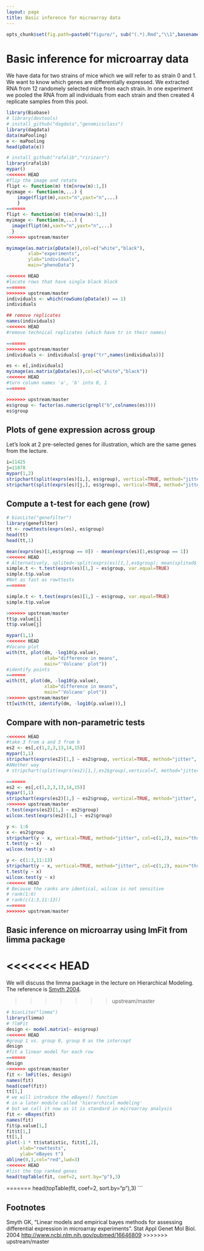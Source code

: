 ```yaml
---
layout: page
title: Basic inference for microarray data
---
```


```r
opts_chunk$set(fig.path=paste0("figure/", sub("(.*).Rmd","\\1",basename(knitr:::knit_concord$get('infile'))), "-"))
```

# Basic inference for microarray data

We have data for two strains of mice which we will refer to as strain 0 and 1. We want to know which genes are differentially expressed.  We extracted RNA from 12 randomely selected mice from each strain. In one experiment we pooled the RNA from all individuals from each strain and then created 4 replicate samples from this pool. 

```r
library(Biobase)
# library(devtools)
# install_github("dagdata","genomicsclass")
library(dagdata)
data(maPooling)
e <- maPooling
head(pData(e))

# install_github("rafalib","ririzarr")
library(rafalib)
mypar()
<<<<<<< HEAD
#flip the image and rotate
flipt <- function(m) t(m[nrow(m):1,])
myimage <- function(m,...) {
    image(flipt(m),xaxt="n",yaxt="n",...)
    }
=======
flipt <- function(m) t(m[nrow(m):1,])
myimage <- function(m,...) {
  image(flipt(m),xaxt="n",yaxt="n",...)
  }
>>>>>>> upstream/master

myimage(as.matrix(pData(e)),col=c("white","black"),
        xlab="experiments",
        ylab="individuals",
        main="phenoData")

<<<<<<< HEAD
#locate rows that have single black block
=======
>>>>>>> upstream/master
individuals <- which(rowSums(pData(e)) == 1)
individuals

## remove replicates
names(individuals)
<<<<<<< HEAD
#remove technical replicates (which have tr in their names)

=======
>>>>>>> upstream/master
individuals <- individuals[-grep("tr",names(individuals))]

es <- e[,individuals]
myimage(as.matrix(pData(es)),col=c("white","black"))
<<<<<<< HEAD
#turn column names 'a', 'b' into 0, 1
=======

>>>>>>> upstream/master
es$group <- factor(as.numeric(grepl("b",colnames(es))))
es$group
```

## Plots of gene expression across group

Let's look at 2 pre-selected genes for illustration, which are the same genes from the lecture.

```r
i=11425
j=11878
mypar(1,2)
stripchart(split(exprs(es)[i,], es$group), vertical=TRUE, method="jitter", col=c(1,2), main="Gene 1", xlab="Group", pch=15)
stripchart(split(exprs(es)[j,], es$group), vertical=TRUE, method="jitter", col=c(1,2), main="Gene 2", xlab="Group", pch=15)
```

## Compute a t-test for each gene (row)

```r
# biocLite("genefilter")
library(genefilter)
tt <- rowttests(exprs(es), es$group)
head(tt)
head(tt,1)

mean(exprs(es)[1,es$group == 0]) - mean(exprs(es)[1,es$group == 1]) 
<<<<<<< HEAD
# Alternatively, splited<-split(exprs(es)[1,],es$group); mean(splited$'0')-mean(splited$'1')
simple.t <- t.test(exprs(es)[1,] ~ es$group, var.equal=TRUE)
simple.t$p.value
#Not as fast as rowttests
=======

simple.t <- t.test(exprs(es)[1,] ~ es$group, var.equal=TRUE)
simple.t$p.value

>>>>>>> upstream/master
tt$p.value[i]
tt$p.value[j]

mypar(1,1)
<<<<<<< HEAD
#Vocano plot
with(tt, plot(dm, -log10(p.value), 
              xlab="difference in means",
              main="'Volcano' plot"))
#identify points
=======
with(tt, plot(dm, -log10(p.value), 
              xlab="difference in means",
              main="'Volcano' plot"))
>>>>>>> upstream/master
tt[with(tt, identify(dm, -log10(p.value))),]
```

## Compare with non-parametric tests

```r
<<<<<<< HEAD
#take 3 from a and 3 from b
es2 <- es[,c(1,2,3,13,14,15)]
mypar(1,1)
stripchart(exprs(es2)[1,] ~ es2$group, vertical=TRUE, method="jitter", col=c(1,2), main="three samples per group", xlab="Group", ylab="", pch=15)
#ANother way 
# stripchart(split(exprs(es2)[1,],es2$group),vertical=T, method="jitter",col=c(1,2),main="Three samples per group", xlab="Group",ylab="",pch=15)

=======
es2 <- es[,c(1,2,3,13,14,15)]
mypar(1,1)
stripchart(exprs(es2)[1,] ~ es2$group, vertical=TRUE, method="jitter", col=c(1,2), main="three samples per group", xlab="Group", ylab="", pch=15)
>>>>>>> upstream/master
t.test(exprs(es2)[1,] ~ es2$group)
wilcox.test(exprs(es2)[1,] ~ es2$group)

y <- 1:6
x <- es2$group
stripchart(y ~ x, vertical=TRUE, method="jitter", col=c(1,2), main="three samples per group", xlab="Group", ylab="", pch=15)
t.test(y ~ x)
wilcox.test(y ~ x)

y <- c(1:3,11:13)
stripchart(y ~ x, vertical=TRUE, method="jitter", col=c(1,2), main="three samples per group", xlab="Group", ylab="", pch=15)
t.test(y ~ x)
wilcox.test(y ~ x)
<<<<<<< HEAD
# Because the ranks are identical, wilcox is not sensitive 
# rank(1:6)
# rank(c(1:3,11:13))
=======
>>>>>>> upstream/master
```

## Basic inference on microarray using lmFit from limma package

<<<<<<< HEAD
=======
We will discuss the limma package in the lecture on Hierarchical Modeling. The reference is [Smyth 2004](#foot).

>>>>>>> upstream/master
```r
# biocLite("limma")
library(limma)
# ?lmFit
design <- model.matrix(~ es$group)
<<<<<<< HEAD
#group 1 vs. group 0, group 0 as the intercept
design
#fit a linear model for each row
=======
design
>>>>>>> upstream/master
fit <- lmFit(es, design)
names(fit)
head(coef(fit))
tt[1,]
# we will introduce the eBayes() function
# in a later module called 'hierarchical modeling'
# but we call it now as it is standard in microarray analysis
fit <- eBayes(fit)
names(fit)
fit$p.value[1,]
fit$t[1,]
tt[1,]
plot(-1 * tt$statistic, fit$t[,2],
     xlab="rowttests", 
     ylab="eBayes t")
abline(0,1,col="red",lwd=3)
<<<<<<< HEAD
#list the top ranked genes 
head(topTable(fit, coef=2, sort.by="p"),3)
```
=======
head(topTable(fit, coef=2, sort.by="p"),3)
```

## Footnotes <a name="foot"></a>

Smyth GK, "Linear models and empirical bayes methods for assessing differential expression in microarray experiments". Stat Appl Genet Mol Biol. 2004 <http://www.ncbi.nlm.nih.gov/pubmed/16646809>
>>>>>>> upstream/master
